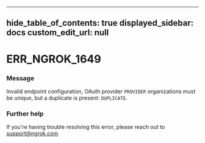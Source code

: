 
---
hide_table_of_contents: true
displayed_sidebar: docs
custom_edit_url: null
---


# ERR_NGROK_1649

### Message
Invalid endpoint configuration, OAuth provider `PROVIDER` organizations must be unique, but a duplicate is present: `DUPLICATE`.

### Further help
If you're having trouble resolving this error, please reach out to [support@ngrok.com](mailto:support@ngrok.com?subject=Help%20with%20ERR_NGROK_1649)


<ErrorDetails error='err_ngrok_1649' />
